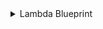 <details>
<summary> Lambda Blueprint </summary>

```json showLineNumbers
{
  "identifier": "lambda",
  "description": "This blueprint represents an AWS Lambda function in our software catalog",
  "title": "Lambda",
  "icon": "Lambda",
  "schema": {
    "properties": {
      "link": {
        "type": "string",
        "format": "url",
        "title": "Link"
      },
      "description": {
        "type": "string",
        "title": "Description"
      },
      "memorySize": {
        "type": "number",
        "title": "Memory Size"
      },
      "ephemeralStorageSize": {
        "type": "number",
        "title": "Ephemeral Storage Size"
      },
      "timeout": {
        "type": "number",
        "title": "Timeout"
      },
      "runtime": {
        "type": "string",
        "title": "Runtime"
      },
      "packageType": {
        "type": "string",
        "enum": ["Image", "Zip"],
        "title": "Package Type"
      },
      "environment": {
        "type": "object",
        "title": "Environment"
      },
      "architectures": {
        "type": "array",
        "items": {
          "type": "string",
          "enum": ["x86_64", "arm64"]
        },
        "title": "Architectures"
      },
      "layers": {
        "type": "array",
        "title": "Layers"
      },
      "tags": {
        "type": "array",
        "title": "Tags"
      },
      "iamRole": {
        "type": "string",
        "format": "url",
        "title": "IAM Role",
        "icon": "Unlock"
      },
      "arn": {
        "type": "string",
        "title": "ARN"
      }
    },
    "required": []
  },
  "mirrorProperties": {},
  "calculationProperties": {},
  "relations": {
    "account": {
      "title": "Account",
      "target": "awsAccount",
      "required": true,
      "many": false
    }
  }
}
```

</details>
